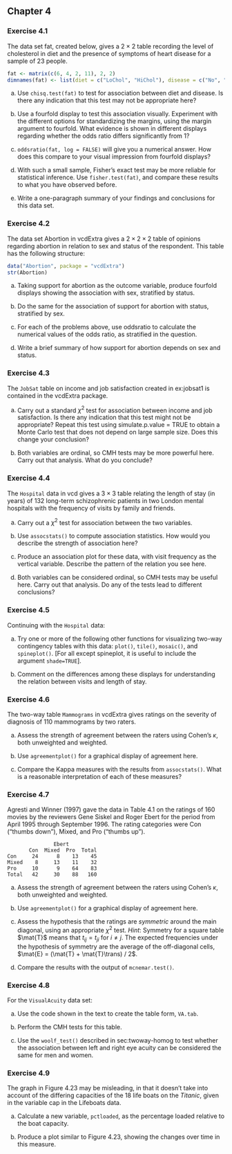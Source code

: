 ## Chapter 4

### Exercise 4.1

The data set fat, created below, gives a $2 \times 2$ table recording
the level of cholesterol in diet and the presence of symptoms of heart
disease for a sample of 23 people.

```r
fat <- matrix(c(6, 4, 2, 11), 2, 2) 
dimnames(fat) <- list(diet = c("LoChol", "HiChol"), disease = c("No", "Yes")) 
```

a. Use `chisq.test(fat)` to test for association between diet and disease. Is
there any indication that this test may not be appropriate here?

b. Use a fourfold display to test this association visually. Experiment
with the different options for standardizing the margins, using the
margin argument to fourfold. What evidence is shown in different
displays regarding whether the odds ratio differs significantly from 1?

c. `oddsratio(fat, log = FALSE)` will give you a numerical answer. How does
this compare to your visual impression from fourfold displays?

d. With such a small sample, Fisher’s exact test may be more reliable for
statistical inference. Use `fisher.test(fat)`, and compare these results
to what you have observed before.

e. Write a one-paragraph summary of your findings and conclusions for this
data set.

### Exercise 4.2

The data set Abortion in vcdExtra gives a $2 \times 2 \times 2$ table of
opinions regarding abortion in relation to sex and status of the
respondent. This table has the following structure: 

```r
data("Abortion", package = "vcdExtra") 
str(Abortion) 
```

a. Taking support for abortion as the outcome variable, produce fourfold
displays showing the association with sex, stratified by status.

b. Do the same for the association of support for abortion with status,
stratified by sex.

c. For each of the problems above, use oddsratio to calculate the numerical
values of the odds ratio, as stratified in the question.

d. Write a brief summary of how support for abortion depends on sex and
status.

### Exercise 4.3

The `JobSat` table on income and job satisfaction created in ex:jobsat1 is
contained in the vcdExtra package.

a. Carry out a standard $\chi^2$ test for association between income and
job satisfaction. Is there any indication that this test might not be
appropriate? Repeat this test using simulate.p.value = TRUE to obtain a
Monte Carlo test that does not depend on large sample size. Does this
change your conclusion?

b. Both variables are ordinal, so CMH tests may be more powerful here.
Carry out that analysis. What do you conclude?

### Exercise 4.4

The `Hospital` data in vcd gives a $3 \times 3$ table relating the length
of stay (in years) of 132 long-term schizophrenic patients in two London
mental hospitals with the frequency of visits by family and friends.

a. Carry out a $\chi^2$ test for association between the two variables.

b. Use `assocstats()` to compute association statistics. How would you describe
the strength of association here?

c. Produce an association plot for these data, with visit frequency as the
vertical variable. Describe the pattern of the relation you see here.

d. Both variables can be considered ordinal, so CMH tests may be useful here.
Carry out that analysis. Do any of the tests lead to different
conclusions?

### Exercise 4.5

Continuing with the `Hospital` data:

a. Try one or more of the following other functions for visualizing two-way
contingency tables with this data: `plot()`, `tile()`, `mosaic()`, and `spineplot()`.
[For all except spineplot, it is useful to include the argument
`shade=TRUE`].

b. Comment on the differences among these displays for understanding the
relation between visits and length of stay.

### Exercise 4.6

The two-way table `Mammograms` in vcdExtra gives ratings on the severity
of diagnosis of 110 mammograms by two raters.

a. Assess the strength of agreement between the raters using Cohen’s
$\kappa$, both unweighted and weighted.

b. Use `agreementplot()` for a graphical display of agreement here.

c. Compare the Kappa measures with the results from `assocstats()`. What is a
reasonable interpretation of each of these measures?

### Exercise 4.7

Agresti and Winner (1997) gave the data in Table 4.1 on the
ratings of 160 movies by the reviewers Gene Siskel and Roger Ebert for
the period from April 1995 through September 1996. The rating categories
were Con (“thumbs down”), Mixed, and Pro (“thumbs up”).
<!-- ch04/tab/siskel-ebert -->
```
               Ebert
       Con  Mixed  Pro  Total  
Con     24      8    13    45  
Mixed    8     13    11    32  
Pro     10      9    64    83  
Total   42     30    88   160  
```

a. Assess the strength of agreement between the raters using Cohen’s
$\kappa$, both unweighted and weighted.

b. Use `agreementplot()` for a graphical display of agreement here.

c. Assess the hypothesis that the ratings are *symmetric* around the main
diagonal, using an appropriate $\chi^2$ test. *Hint*: Symmetry for a
square table $\mat{T}$ means that $t_{ij} = t_{ji}$ for $i \ne j$. The
expected frequencies under the hypothesis of symmetry are the average of
the off-diagonal cells, $\mat{E} = (\mat{T} + \mat{T}\trans) / 2$.

d. Compare the results with the output of `mcnemar.test()`.

### Exercise 4.8

For the `VisualAcuity` data set:

a. Use the code shown in the text to create the table form, `VA.tab`.

b. Perform the CMH tests for this table.

c. Use the `woolf_test()` described in sec:twoway-homog to test whether the
association between left and right eye acuity can be considered the same
for men and women.

### Exercise 4.9 

The graph in Figure 4.23 may be misleading, in that it doesn’t take
into account of the differing capacities of the 18 life boats on the
*Titanic*, given in the variable cap in the Lifeboats data.

a. Calculate a new variable, `pctloaded`, as the percentage loaded relative
to the boat capacity.

b. Produce a plot similar to Figure 4.23, showing the changes over time
in this measure.
